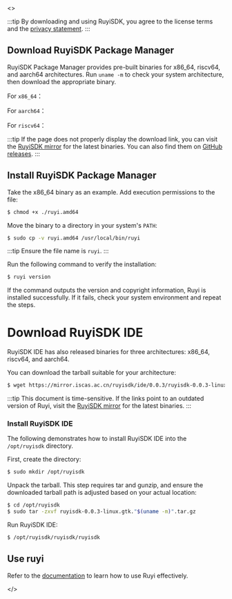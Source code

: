 
<ReleaseProvider>
  <>

:::tip
By downloading and using RuyiSDK, you agree to the license terms and the [privacy statement](https://ruyisdk.org/docs/legal/privacyPolicy/).
:::

## Download RuyiSDK Package Manager

RuyiSDK Package Manager provides pre-built binaries for x86_64, riscv64, and aarch64 architectures. Run ``uname -m`` to check your system architecture, then download the appropriate binary.

For ``x86_64``：

<DownloadRuyi arch="x86_64" />

For ``aarch64``：

<DownloadRuyi arch="aarch64" />

For ``riscv64``：

<DownloadRuyi arch="riscv64" />

:::tip
If the page does not properly display the download link, you can visit the [RuyiSDK mirror](https://mirror.iscas.ac.cn/ruyisdk/ruyi/releases/) for the latest binaries. You can also find them on [GitHub releases](https://github.com/ruyisdk/ruyi/releases).
:::

## Install RuyiSDK Package Manager

Take the x86_64 binary as an example. Add execution permissions to the file:

```bash
$ chmod +x ./ruyi.amd64
```

Move the binary to a directory in your system's ``PATH``:

```bash
$ sudo cp -v ruyi.amd64 /usr/local/bin/ruyi
```

:::tip
Ensure the file name is ``ruyi``.
:::

Run the following command to verify the installation:

```bash
$ ruyi version
```

If the command outputs the version and copyright information, Ruyi is installed successfully. If it fails, check your system environment and repeat the steps.

# Download RuyiSDK IDE

RuyiSDK IDE has also released binaries for three architectures: x86_64, riscv64, and aarch64.

You can download the tarball suitable for your architecture:

```bash
$ wget https://mirror.iscas.ac.cn/ruyisdk/ide/0.0.3/ruyisdk-0.0.3-linux.gtk."$(uname -m)".tar.gz
```

:::tip
This document is time-sensitive. If the links point to an outdated version of Ruyi, visit the [RuyiSDK mirror](https://mirror.iscas.ac.cn/ruyisdk/ide/) for the latest binaries. 
:::

### Install RuyiSDK IDE

The following demonstrates how to install RuyiSDK IDE into the ``/opt/ruyisdk`` directory.

First, create the directory: 

```bash
$ sudo mkdir /opt/ruyisdk
```

Unpack the tarball. This step requires tar and gunzip, and ensure the downloaded tarball path is adjusted based on your actual location: 

```bash
$ cd /opt/ruyisdk
$ sudo tar -zxvf ruyisdk-0.0.3-linux.gtk."$(uname -m)".tar.gz
```

Run RuyiSDK IDE:

```bash
$ /opt/ruyisdk/ruyisdk/ruyisdk
```

## Use ruyi

Refer to the [documentation](https://ruyisdk.org/en/docs/intro/) to learn how to use Ruyi effectively.

  </>
</ReleaseProvider>

